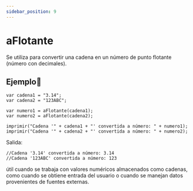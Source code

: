 ```yaml
---
sidebar_position: 9
---
```



# aFlotante

Se utiliza para convertir una cadena en un número de punto flotante (número con decimales). 

## Ejemplo📝

```dummy
var cadena1 = "3.14";
var cadena2 = "123ABC";

var numero1 = aFlotante(cadena1);
var numero2 = aFlotante(cadena2);

imprimir("Cadena '" + cadena1 + "' convertida a número: " + numero1);
imprimir("Cadena '" + cadena2 + "' convertida a número: " + numero2);
```
Salida:

```dummy
//Cadena '3.14' convertida a número: 3.14
//Cadena '123ABC' convertida a número: 123
```

útil cuando se trabaja con valores numéricos almacenados como cadenas, como cuando se obtiene entrada del usuario o cuando se manejan datos provenientes de fuentes externas.